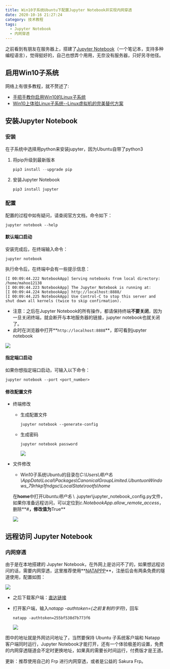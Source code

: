```yaml
---
title: Win10子系统Ubuntu下配置Jupyter Notebook并实现内网穿透
date: 2020-10-16 21:27:24
category: 技术教程
tags:
  - Jupyter Notebook
  - 内网穿透
---
```


之前看到有朋友在服务器上，搭建了[Jupyter Notebook](https://jupyter.org/)（一个笔记本，支持多种编程语言），觉得挺好的，自己也想弄个用用，无奈没有服务器，只好另寻他径。

## 启用Win10子系统

网络上有很多教程，就不赘述了:

- [手把手教你启用Win10的Linux子系统](手把手教你启用Win10的Linux子系统)
- [Win10上体验Linux子系统--Linux虚拟机的完美替代方案](https://www.jianshu.com/p/c3025989c28c)

## 安装Jupyter Notebook

### 安装

在子系统中选择用python来安装jupyter，因为Ubuntu自带了python3

1. 将pip升级到最新版本

   ```python
   pip3 install --upgrade pip
   ```

2. 安装Jupyter Notebook

   ```
   pip3 install jupyter
   ```

### 配置

配置的过程中如有疑问，请查阅官方文档，命令如下：

```shell
jupyter notebook --help
```

#### 默认端口启动

安装完成后，在终端输入命令：

```shell
jupyter notebook
```

执行命令后，在终端中会有一些提示信息：

```shell
[I 00:09:44.222 NotebookApp] Serving notebooks from local directory: /home/mahoo12138
[I 00:09:44.223 NotebookApp] The Jupyter Notebook is running at:
[I 00:09:44.224 NotebookApp] http://localhost:8888/
[I 00:09:44.225 NotebookApp] Use Control-C to stop this server and shut down all kernels (twice to skip confirmation).
```

- 注意：之后在Jupyter Notebook的所有操作，都请保持终端**不要关闭**，因为一旦关闭终端，就会断开与本地服务器的链接，jupyter notebook也就关闭了。
- 此时在浏览器中打开**`http://localhost:8888`**，即可看到jupyter notebook

![](https://api.mahoo12138.cn/minio-blog/tutorials/jupyter/localhost.png)

#### 指定端口启动

如果你想指定端口启动，可输入以下命令：

```shell
jupyter notebook --port <port_number>
```

#### 修改配置文件

- 终端修改

  - 生成配置文件

    ```shell
    jupyter notebook --generate-config
    ```

  - 生成密码

    ```shell
    jupyter notebook password
    ```

    ![](https://api.mahoo12138.cn/minio-blog/tutorials/jupyter/password.png)

- 文件修改

  - Win10子系统Ubuntu的目录在*C:\Users\用户名\AppData\Local\Packages\CanonicalGroupLimited.UbuntuonWindows_79rhkp1fndgsc\LocalState\rootfs\home*

  在**home**中打开*Ubuntu用户名* \ .jupyter\jupyter_notebook_config.py文件，如果你准备远程访问，可以定位到*c.NotebookApp.allow_remote_access*，删除**#**，修改值为**True**

  ![](https://api.mahoo12138.cn/minio-blog/tutorials/jupyter/allow_amote_access.png)

## 远程访问 Jupyter Notebook

### 内网穿透

由于是在本地搭建的 Jupyter Notebook，在外网上是访问不了的，如果想远程访问的话，需要内网穿透，这里推荐使用**[NATAPPP](https://natapp.cn/)**，注册后会有两条免费的隧道使用，配置如图：

![](https://api.mahoo12138.cn/minio-blog/tutorials/jupyter/natapp.png)

- 之后下载客户端：[直达链接](https://natapp.cn/#download)

- 打开客户端，输入*natapp -authtoken=(之前复制的字符)*，回车

  ```
  natapp -authtoken=255bf538d7b773f6
  ```

  ![](https://api.mahoo12138.cn/minio-blog/tutorials/jupyter/natapp_ok.png)

图中的地址就是外网访问地址了，当然要保持 Ubuntu 子系统客户端和 Natapp 客户端同时运行，Jupyter Notebook才能打开，还有一个体验极差的设置，免费的内网穿透隧道会不定时更换地址，如果真的需要长时间运行，付费版才是王道。

更新：推荐使用自己的 Frp 进行内网穿透，或者是公益的 Sakura Frp。
